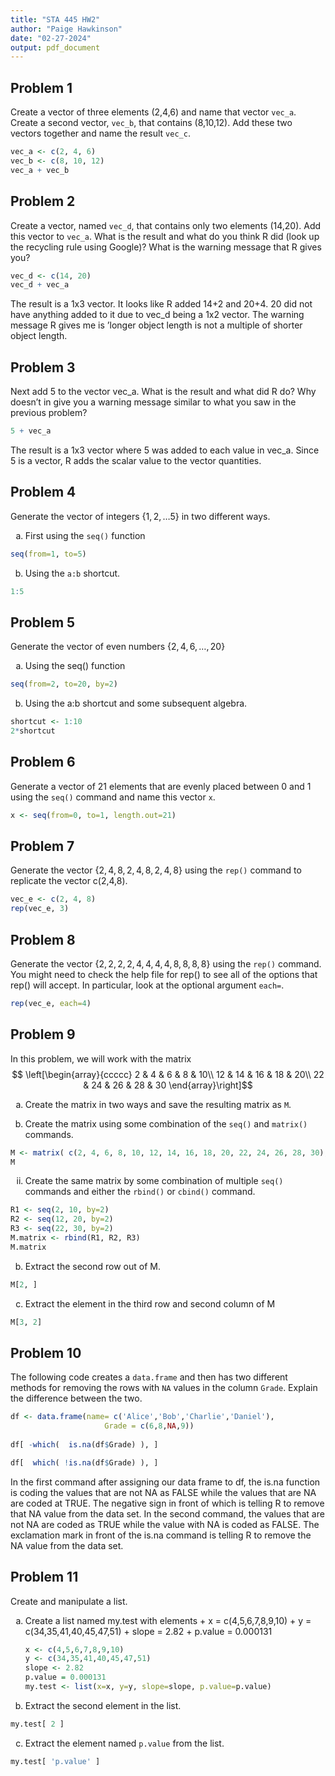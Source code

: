 ---
title: "STA 445 HW2"
author: "Paige Hawkinson"
date: "02-27-2024"
output: pdf_document
---

## Problem 1

Create a vector of three elements (2,4,6) and name that vector `vec_a`. Create a second vector, `vec_b`, that contains (8,10,12). Add these two vectors together and name the result `vec_c`.
```{r}
vec_a <- c(2, 4, 6)
vec_b <- c(8, 10, 12)
vec_a + vec_b
```

## Problem 2

Create a vector, named `vec_d`, that contains only two elements (14,20). Add this vector to `vec_a`. What is the result and what do you think R did (look up the recycling rule using Google)? What is the warning message that R gives you?
```{r}
vec_d <- c(14, 20)
vec_d + vec_a
```
The result is a 1x3 vector. It looks like R added 14+2 and 20+4. 20 did not have anything added to it due to vec_d being a 1x2 vector. The warning message R gives me is 'longer object length is not a multiple of shorter object length. 

## Problem 3

Next add 5 to the vector vec_a. What is the result and what did R do? Why doesn't in give you a warning message similar to what you saw in the previous problem?
```{r}
5 + vec_a
```
The result is a 1x3 vector where 5 was added to each value in vec_a. Since 5 is a vector, R adds the scalar value to the vector quantities.  

## Problem 4

Generate the vector of integers $\left\{ 1,2,\dots5\right\}$ in two different ways. 

a.  First using the `seq()` function
```{r}
seq(from=1, to=5)
```


b. Using the `a:b` shortcut.
```{r}
1:5
```

## Problem 5

Generate the vector of even numbers $\left\{ 2,4,6,\dots,20\right\}$ 

a. Using the seq() function  
```{r}
seq(from=2, to=20, by=2)
```


b. Using the a:b shortcut and some subsequent algebra. 
```{r}
shortcut <- 1:10
2*shortcut
```


## Problem 6

Generate a vector of 21 elements that are evenly placed between 0 and 1 using the `seq()` command and name this vector `x`. 
```{r}
x <- seq(from=0, to=1, length.out=21)
```



## Problem 7

Generate the vector $\left\{ 2,4,8,2,4,8,2,4,8\right\}$ using the `rep()` command to replicate the vector c(2,4,8). 
```{r}
vec_e <- c(2, 4, 8)
rep(vec_e, 3)
```


## Problem 8
Generate the vector $\left\{ 2,2,2,2,4,4,4,4,8,8,8,8\right\}$
using the `rep()` command. You might need to check the help file for rep() to see all of the options that rep() will accept. In particular, look at the optional argument `each=`.
```{r}
rep(vec_e, each=4)
```

## Problem 9 

In this problem, we will work with the matrix 
$$ \left[\begin{array}{ccccc}
    2 & 4 & 6 & 8 & 10\\
    12 & 14 & 16 & 18 & 20\\
    22 & 24 & 26 & 28 & 30
    \end{array}\right]$$
    
a.  Create the matrix in two ways and save the resulting matrix as `M`.

i. Create the matrix using some combination of the `seq()` and `matrix()` commands.
```{r}
M <- matrix( c(2, 4, 6, 8, 10, 12, 14, 16, 18, 20, 22, 24, 26, 28, 30), nrow=3, byrow=TRUE)
M
```


ii. Create the same matrix by some combination of multiple `seq()` commands and either the `rbind()` or `cbind()` command.
```{r}
R1 <- seq(2, 10, by=2)
R2 <- seq(12, 20, by=2)
R3 <- seq(22, 30, by=2)
M.matrix <- rbind(R1, R2, R3)
M.matrix
```

b. Extract the second row out of M.
```{r}
M[2, ]
```
c. Extract the element in the third row and second column of M
```{r}
M[3, 2]
```
## Problem 10 

The following code creates a `data.frame` and then has two different methods for removing the rows with `NA` values in the column `Grade`. Explain the difference between the two.

```{r, eval=FALSE}
df <- data.frame(name= c('Alice','Bob','Charlie','Daniel'),
                     Grade = c(6,8,NA,9))
    
df[ -which(  is.na(df$Grade) ), ]

df[  which( !is.na(df$Grade) ), ]
```
In the first command after assigning our data frame to df, the is.na function is coding the values that are not NA as FALSE while the values that are NA are coded at TRUE. The negative sign in front of which is telling R to remove that NA value from the data set. 
In the second command, the values that are not NA are coded as TRUE while the value with NA is coded as FALSE. The exclamation mark in front of the is.na command is telling R to remove the NA value from the data set. 

## Problem 11 

Create and manipulate a list.

a.  Create a list named my.test with elements
        + x = c(4,5,6,7,8,9,10)
        + y = c(34,35,41,40,45,47,51)
        + slope = 2.82
        + p.value = 0.000131
```{r}
x <- c(4,5,6,7,8,9,10)
y <- c(34,35,41,40,45,47,51)
slope <- 2.82
p.value = 0.000131
my.test <- list(x=x, y=y, slope=slope, p.value=p.value)
```

b.  Extract the second element in the list.
```{r}
my.test[ 2 ]
```
c.  Extract the element named `p.value` from the list.
```{r}
my.test[ 'p.value' ]
```




